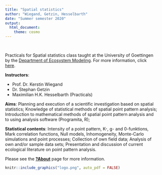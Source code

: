 ```yaml
---
title: "Spatial statistics"
author: "Wiegand, Getzin, Hesselbarth"
date: "Summer semester 2020"
output: 
  html_document:
    theme: cosmo
---
```


<br>

Practicals for Spatial statistics class taught at the University of Goettingen by the [Department of Ecosystem Modeling](https://www.uni-goettingen.de/en/102170.html). For more information, click [here](https://ecampus.uni-goettingen.de/sb/rds?state=verpublish&status=init&vmfile=no&moduleCall=webInfo&publishConfFile=webInfo&publishSubDir=veranstaltung&veranstaltung.veranstid=252259).

**Instructors**: 

* Prof. Dr. Kerstin Wiegand
* Dr. Stephan Getzin
* Maximilian H.K. Hesselbarth (Practicals)

**Aims**:
Planning and execution of a scientific investigation based on spatial statistics; Knowledge of statistical methods of spatial point pattern analysis; Introduction to mathematical methods of spatial point pattern analysis and to using analysis software (Programita, R);

**Statistical contents**:
Intensity of a point pattern, K-, g- and 0-funktions, Mark correlation functions, Null models, Inhomogeneity, Monte-Carlo simulations and point processes; Collection of own field data; Analysis of own and/or sample data sets; Presentation and discussion of current ecological literature on point pattern analysis.

Please see the [**?About**](https://mhesselbarth.github.io/spatial_statistics_practicals/about.html) page for more information.

```r
knitr::include_graphics("logo.png", auto_pdf = FALSE)
```
